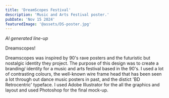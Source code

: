 ```yaml
---
title: 'DreamScopes Festival'
description: 'Music and Arts Festival poster.'
pubDate: 'Nov 15 2024'
featuredImage: '@assets/DS-poster.jpg'
---
```



<ProjectImage path={image1} alt="DreamScopes"/>

<ProjectImage path={image2} alt="###"/>

*AI generated line-up*

<ProjectImage path={image3} alt="###"/>

<ProjectImage path={image4} alt="###"/>

Dreamscopes!

Dreamscopes was inspired by 90's rave posters and the futuristic but nostalgic identity they project. The purpose of this design was to create a branding/ identity for a music and arts festival based in the 90's. I used a lot of contrasting colours, the well-known wire frame head that has been seen a lot through out dance music posters in past, and the distict 'BD Retrocentric' typeface. I used Adobe Illustrator for the all the graphics and layout and used Photoshop for the final mock-up.
